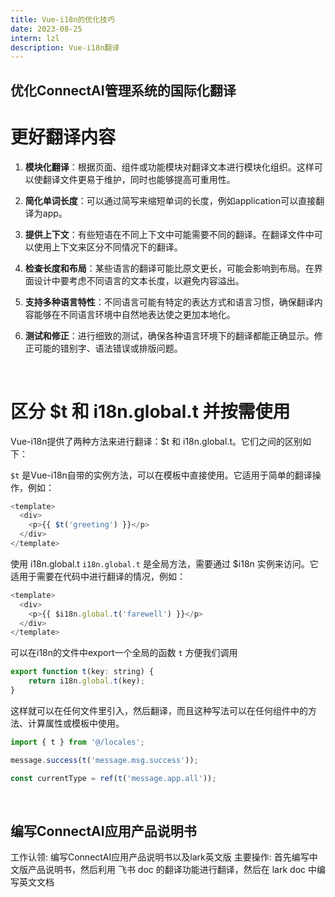 ```yaml
---
title: Vue-i18n的优化技巧
date: 2023-08-25
intern: lzl
description: Vue-i18n翻译
---
```


## 优化ConnectAI管理系统的国际化翻译

# 更好翻译内容

1. **模块化翻译**：根据页面、组件或功能模块对翻译文本进行模块化组织。这样可以使翻译文件更易于维护，同时也能够提高可重用性。

2. **简化单词长度**：可以通过简写来缩短单词的长度，例如application可以直接翻译为app。

3. **提供上下文**：有些短语在不同上下文中可能需要不同的翻译。在翻译文件中可以使用上下文来区分不同情况下的翻译。

4. **检查长度和布局**：某些语言的翻译可能比原文更长，可能会影响到布局。在界面设计中要考虑不同语言的文本长度，以避免内容溢出。

5. **支持多种语言特性**：不同语言可能有特定的表达方式和语言习惯，确保翻译内容能够在不同语言环境中自然地表达使之更加本地化。

6. **测试和修正**：进行细致的测试，确保各种语言环境下的翻译都能正确显示。修正可能的错别字、语法错误或排版问题。

<br/>

# 区分 $t 和 i18n.global.t 并按需使用

Vue-i18n提供了两种方法来进行翻译：$t 和 i18n.global.t。它们之间的区别如下：

`$t` 是Vue-i18n自带的实例方法，可以在模板中直接使用。它适用于简单的翻译操作，例如：

```js
<template>
  <div>
    <p>{{ $t('greeting') }}</p>
  </div>
</template>
```

使用 i18n.global.t
`i18n.global.t` 是全局方法，需要通过 $i18n 实例来访问。它适用于需要在代码中进行翻译的情况，例如：

```js
<template>
  <div>
    <p>{{ $i18n.global.t('farewell') }}</p>
  </div>
</template>
```

可以在i18n的文件中export一个全局的函数 `t` 方便我们调用
```js
export function t(key: string) {
    return i18n.global.t(key);
}
```

这样就可以在任何文件里引入，然后翻译，而且这种写法可以在任何组件中的方法、计算属性或模板中使用。
```js
import { t } from '@/locales';

message.success(t('message.msg.success'));

const currentType = ref(t('message.app.all'));
```

<br/>

## 编写ConnectAI应用产品说明书
工作认领: 编写ConnectAI应用产品说明书以及lark英文版
主要操作: 首先编写中文版产品说明书，然后利用 飞书 doc 的翻译功能进行翻译，然后在 lark doc 中编写英文文档
